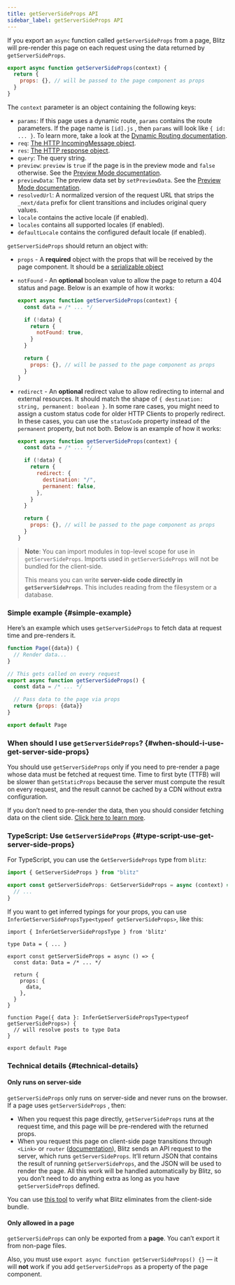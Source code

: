 ```yaml
---
title: getServerSideProps API
sidebar_label: getServerSideProps API
---
```


If you export an `async` function called `getServerSideProps` from a page,
Blitz will pre-render this page on each request using the data returned by
`getServerSideProps`.

```js
export async function getServerSideProps(context) {
  return {
    props: {}, // will be passed to the page component as props
  }
}
```

The `context` parameter is an object containing the following keys:

- `params`: If this page uses a dynamic route, `params` contains the route
  parameters. If the page name is `[id].js` , then `params` will look like
  `{ id: ... }`. To learn more, take a look at the
  [Dynamic Routing documentation](/docs/routing#dynamic-route-segments).
- `req`:
  [The HTTP IncomingMessage object](https://nodejs.org/api/http.html#http_class_http_incomingmessage).
- `res`:
  [The HTTP response object](https://nodejs.org/api/http.html#http_class_http_serverresponse).
- `query`: The query string.
- `preview`: `preview` is `true` if the page is in the preview mode and
  `false` otherwise. See the [Preview Mode documentation](./preview-mode).
- `previewData`: The preview data set by `setPreviewData`. See the
  [Preview Mode documentation](./preview-mode).
- `resolvedUrl`: A normalized version of the request URL that strips the
  `_next/data` prefix for client transitions and includes original query
  values.
- `locale` contains the active locale (if enabled).
- `locales` contains all supported locales (if enabled).
- `defaultLocale` contains the configured default locale (if enabled).

`getServerSideProps` should return an object with:

- `props` - A **required** object with the props that will be received by
  the page component. It should be a
  [serializable object](https://en.wikipedia.org/wiki/Serialization)
- `notFound` - An **optional** boolean value to allow the page to return a
  404 status and page. Below is an example of how it works:

  ```js
  export async function getServerSideProps(context) {
    const data = /* ... */

    if (!data) {
      return {
        notFound: true,
      }
    }

    return {
      props: {}, // will be passed to the page component as props
    }
  }
  ```

- `redirect` - An **optional** redirect value to allow redirecting to
  internal and external resources. It should match the shape of
  `{ destination: string, permanent: boolean }`. In some rare cases, you
  might need to assign a custom status code for older HTTP Clients to
  properly redirect. In these cases, you can use the `statusCode` property
  instead of the `permanent` property, but not both. Below is an example
  of how it works:

  ```js
  export async function getServerSideProps(context) {
    const data = /* ... */

    if (!data) {
      return {
        redirect: {
          destination: "/",
          permanent: false,
        },
      }
    }

    return {
      props: {}, // will be passed to the page component as props
    }
  }
  ```

> **Note**: You can import modules in top-level scope for use in
> `getServerSideProps`. Imports used in `getServerSideProps` will not be
> bundled for the client-side.
>
> This means you can write **server-side code directly in
> `getServerSideProps`**. This includes reading from the filesystem or a
> database.

### Simple example {#simple-example}

Here’s an example which uses `getServerSideProps` to fetch data at request
time and pre-renders it.

```jsx
function Page({data}) {
  // Render data...
}

// This gets called on every request
export async function getServerSideProps() {
  const data = /* ... */

  // Pass data to the page via props
  return {props: {data}}
}

export default Page
```

### When should I use `getServerSideProps`? {#when-should-i-use-get-server-side-props}

You should use `getServerSideProps` only if you need to pre-render a page
whose data must be fetched at request time. Time to first byte (TTFB) will
be slower than `getStaticProps` because the server must compute the result
on every request, and the result cannot be cached by a CDN without extra
configuration.

If you don’t need to pre-render the data, then you should consider
fetching data on the client side.
[Click here to learn more](/docs/query-usage).

### TypeScript: Use `GetServerSideProps` {#type-script-use-get-server-side-props}

For TypeScript, you can use the `GetServerSideProps` type from `blitz`:

```ts
import { GetServerSideProps } from "blitz"

export const getServerSideProps: GetServerSideProps = async (context) => {
  // ...
}
```

If you want to get inferred typings for your props, you can use
`InferGetServerSidePropsType<typeof getServerSideProps>`, like this:

```tsx
import { InferGetServerSidePropsType } from 'blitz'

type Data = { ... }

export const getServerSideProps = async () => {
  const data: Data = /* ... */

  return {
    props: {
      data,
    },
  }
}

function Page({ data }: InferGetServerSidePropsType<typeof getServerSideProps>) {
  // will resolve posts to type Data
}

export default Page
```

### Technical details {#technical-details}

#### Only runs on server-side

`getServerSideProps` only runs on server-side and never runs on the
browser. If a page uses `getServerSideProps` , then:

- When you request this page directly, `getServerSideProps` runs at the
  request time, and this page will be pre-rendered with the returned
  props.
- When you request this page on client-side page transitions through
  `<Link>` or `router` ([documentation](/docs/router)), Blitz sends an API
  request to the server, which runs `getServerSideProps`. It’ll return
  JSON that contains the result of running `getServerSideProps`, and the
  JSON will be used to render the page. All this work will be handled
  automatically by Blitz, so you don’t need to do anything extra as long
  as you have `getServerSideProps` defined.

You can use [this tool](https://next-code-elimination.now.sh/) to verify
what Blitz eliminates from the client-side bundle.

#### Only allowed in a page

`getServerSideProps` can only be exported from a **page**. You can’t
export it from non-page files.

Also, you must use `export async function getServerSideProps() {}` — it
will **not** work if you add `getServerSideProps` as a property of the
page component.
